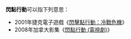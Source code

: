 
'''閃點行動'''可以指下列意思：
*2001年捷克電子遊戲《[[閃擊點行動：冷戰危機|閃擊點行動：冷戰危機]]》
*2008年加拿大影集《[[閃點行動_(電視劇)|閃點行動 (電視劇)]]》

{{disambig|Cat=四字消歧义}}